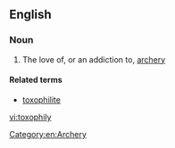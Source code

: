 ==English==

===Noun===
{{en-noun|-}}

# The love of, or an addiction to, [[archery]]

====Related terms====
* [[toxophilite]]

[[Category:en:Archery]]

[[vi:toxophily]]